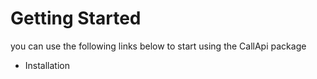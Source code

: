 # Getting Started

<p>you can use the following links below to start using the CallApi package</p>


-  <Link
   	href="/getting-started/installation"
   	className="font-semibold text-base lg:text-xl hover:underline hover:underline-offset-4"
   >
   	Installation
   </Link>
